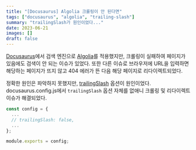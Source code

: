 ```yaml
---
title: "[Docusaurus] Algolia 크롤링이 안 된다면"
tags: ["docusaurus", "algolia", "trailing-slash"]
summary: "trailingSlash가 원인이었다..."
date: 2023-06-21
images: []
draft: false
---
```


[Docusaurus](https://docusaurus.io/)에서 검색 엔진으로 [Algolia](https://www.algolia.com/)를 적용했지만, 크롤링이 실패하여 페이지가 있음에도 검색이 안 되는 이슈가 있었다. 또한 다른 이슈로 브라우저에 URL을 입력하면 해당하는 페이지가 뜨지 않고 404 에러가 뜬 다음 해당 페이지로 리다이렉트되었다.

정확한 원인은 파악하지 못했지만, [trailingSlash](https://djkeh.github.io/articles/Why-do-we-put-slash-at-the-end-of-URL-kor/) 옵션이 원인이었다. docusaurus.config.js에서 `trailingSlash` 옵션 자체를 없애니 크롤링 및 리다이렉트 이슈가 해결되었다.

```javascript
const config = {
  ...
  // trailingSlash: false,
  ...
};

module.exports = config;
```